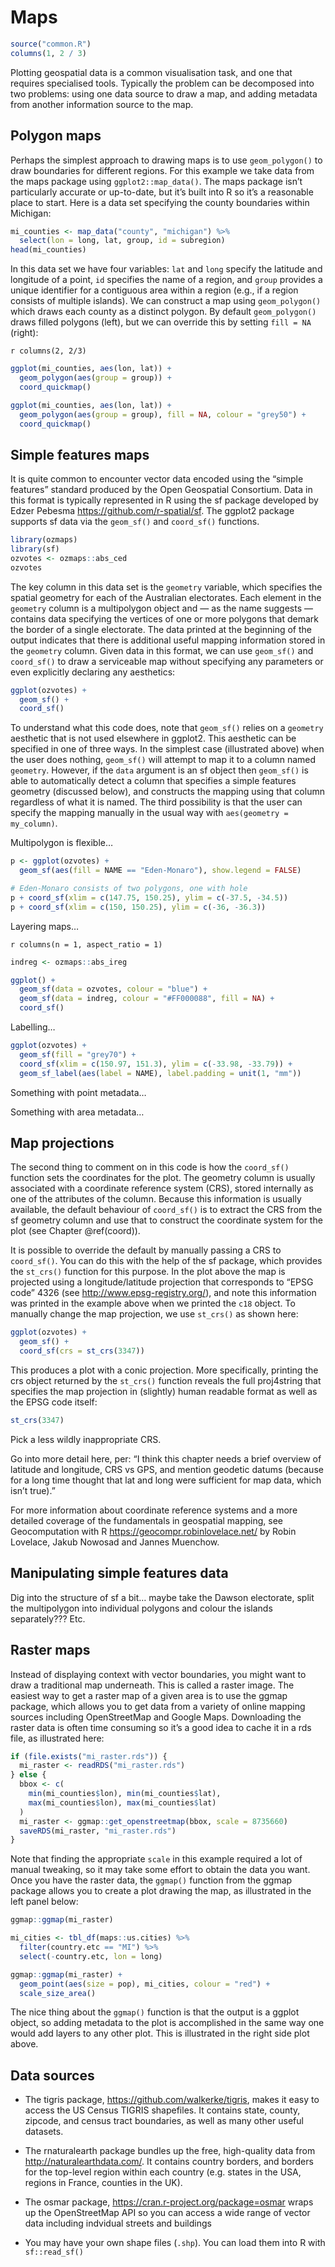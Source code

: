 # Maps {#maps}


```r
source("common.R")
columns(1, 2 / 3)
```

Plotting geospatial data is a common visualisation task, and one that requires specialised tools. Typically the problem can be decomposed into two problems: using one data source to draw a map, and adding metadata from another information source to the map. 

## Polygon maps 
\index{Maps!geoms} 
\index{Data!spatial}
\index{geom\_polygon}

Perhaps the simplest approach to drawing maps is to use `geom_polygon()` to draw boundaries for different regions. For this example we take data from the maps package using `ggplot2::map_data()`. The maps package isn't particularly accurate or up-to-date, but it's built into R so it's a reasonable place to start. Here is a data set specifying the county boundaries within Michigan:

```r
mi_counties <- map_data("county", "michigan") %>% 
  select(lon = long, lat, group, id = subregion)
head(mi_counties)
```

In this data set we have four variables: `lat` and `long` specify the latitude and longitude of a point, `id` specifies the name of a region, and `group` provides a unique identifier for a contiguous area within a region (e.g., if a region consists of multiple islands). We can construct a map using `geom_polygon()` which draws each county as a distinct polygon. By default `geom_polygon()` draws filled polygons (left), but we can override this by setting `fill = NA` (right):

`r columns(2, 2/3)`
```r
ggplot(mi_counties, aes(lon, lat)) +
  geom_polygon(aes(group = group)) + 
  coord_quickmap()

ggplot(mi_counties, aes(lon, lat)) +
  geom_polygon(aes(group = group), fill = NA, colour = "grey50") + 
  coord_quickmap()
```



## Simple features maps {#sf} 

It is quite common to encounter vector data encoded using the "simple features" standard produced by the Open Geospatial Consortium. Data in this format is typically represented in R using the sf package developed by Edzer Pebesma <https://github.com/r-spatial/sf>. The ggplot2 package supports sf data via the `geom_sf()` and `coord_sf()` functions. 

<!-- To that end, we use  data from the USAboundaries package, <https://github.com/ropensci/USAboundaries> which contains state, county and zip code data for the US. As well as current boundaries, it also has state and county boundaries going back to the 1600s.  -->
<!-- ozmaps is simpler -->

```r
library(ozmaps)
library(sf)
ozvotes <- ozmaps::abs_ced
ozvotes
```

The key column in this data set is the `geometry` variable, which specifies the spatial geometry for each of the Australian electorates. Each element in the `geometry` column is a multipolygon object and --- as the name suggests --- contains data specifying the vertices of one or more polygons that demark the border of a single electorate. The data printed at the beginning of the output indicates that there is additional useful mapping information stored in the `geometry` column. Given data in this format, we can use `geom_sf()` and `coord_sf()` to draw a serviceable map without specifying any parameters or even explicitly declaring any aesthetics:

```r
ggplot(ozvotes) + 
  geom_sf() + 
  coord_sf()
```

To understand what this code does, note that `geom_sf()` relies on a `geometry` aesthetic that is not used elsewhere in ggplot2. This aesthetic can be specified in one of three ways. In the simplest case (illustrated above) when the user does nothing, `geom_sf()` will attempt to map it to a column named `geometry`. However, if the `data` argument is an sf object then `geom_sf()` is able to automatically detect a column that specifies a simple features geometry (discussed below), and constructs the mapping using that column regardless of what it is named. The third possibility is that the user can specify the mapping manually in the usual way with `aes(geometry = my_column)`. 


Multipolygon is flexible...

```r

p <- ggplot(ozvotes) +   
  geom_sf(aes(fill = NAME == "Eden-Monaro"), show.legend = FALSE)

# Eden-Monaro consists of two polygons, one with hole 
p + coord_sf(xlim = c(147.75, 150.25), ylim = c(-37.5, -34.5)) 
p + coord_sf(xlim = c(150, 150.25), ylim = c(-36, -36.3)) 
```


Layering maps...


`r columns(n = 1, aspect_ratio = 1)`
```r
indreg <- ozmaps::abs_ireg

ggplot() + 
  geom_sf(data = ozvotes, colour = "blue") + 
  geom_sf(data = indreg, colour = "#FF000088", fill = NA) + 
  coord_sf()
```

Labelling...

```r
ggplot(ozvotes) + 
  geom_sf(fill = "grey70") + 
  coord_sf(xlim = c(150.97, 151.3), ylim = c(-33.98, -33.79)) + 
  geom_sf_label(aes(label = NAME), label.padding = unit(1, "mm"))
```

Something with point metadata...

Something with area metadata...


## Map projections

The second thing to comment on in this code is how the `coord_sf()` function sets the coordinates for the plot. The geometry column is usually associated with a coordinate reference system (CRS), stored internally as one of the attributes of the column. Because this information is usually available, the default behaviour of `coord_sf()` is to extract the CRS from the sf geometry column and use that to construct the coordinate system for the plot (see Chapter \@ref(coord)). 

It is possible to override the default by manually passing a CRS to `coord_sf()`. You can do this with the help of the sf package, which provides the `st_crs()` function for this purpose. In the plot above the map is projected using a longitude/latitude projection that  corresponds to "EPSG code" 4326 (see <http://www.epsg-registry.org/>), and note this information was printed in the example above when we printed the `c18` object. To manually change the map projection, we use `st_crs()` as shown here:

```r
ggplot(ozvotes) +
  geom_sf() + 
  coord_sf(crs = st_crs(3347))
```

This produces a plot with a conic projection. More specifically, printing the crs object returned by the `st_crs()` function reveals the full proj4string that specifies the map projection in (slightly) human readable format as well as the EPSG code itself:

```r
st_crs(3347)
```

Pick a less wildly inappropriate CRS. 

Go into more detail here, per: "I think this chapter needs a brief overview of latitude and longitude, CRS vs GPS, and mention geodetic datums (because for a long time thought that lat and long were sufficient for map data, which isn't true)."


For more information about coordinate reference systems and a more detailed coverage of the fundamentals in geospatial mapping, see Geocomputation with R <https://geocompr.robinlovelace.net/> by Robin Lovelace, Jakub Nowosad and Jannes Muenchow. 


## Manipulating simple features data

Dig into the structure of sf a bit... maybe take the Dawson electorate, split the multipolygon into individual polygons and colour the islands separately??? Etc. 


## Raster maps {#rastermaps}

Instead of displaying context with vector boundaries, you might want to draw a traditional map underneath. This is called a raster image. The easiest way to get a raster map of a given area is to use the ggmap package, which allows you to get data from a variety of online mapping sources including OpenStreetMap and Google Maps. Downloading the raster data is often time consuming so it's a good idea to cache it in a rds file, as illustrated here: \index{ggmap} \index{Raster data}


<!-- TODO: Note that OSM is temporarily(??) not supported -->
<!-- works because we have the cached mi_raster.rds file -->
<!-- see: https://github.com/dkahle/ggmap/issues/117 -->

```r
if (file.exists("mi_raster.rds")) {
  mi_raster <- readRDS("mi_raster.rds")
} else {
  bbox <- c(
    min(mi_counties$lon), min(mi_counties$lat),
    max(mi_counties$lon), max(mi_counties$lat)
  )
  mi_raster <- ggmap::get_openstreetmap(bbox, scale = 8735660)
  saveRDS(mi_raster, "mi_raster.rds")
}
```

Note that finding the appropriate `scale` in this example required a lot of manual tweaking, so it may take some effort to obtain the data you want. Once you have the raster data, the `ggmap()` function from the ggmap package allows you to create a plot drawing the map, as illustrated in the left panel below:

```r
ggmap::ggmap(mi_raster)

mi_cities <- tbl_df(maps::us.cities) %>%
  filter(country.etc == "MI") %>%
  select(-country.etc, lon = long) 

ggmap::ggmap(mi_raster) +
  geom_point(aes(size = pop), mi_cities, colour = "red") +
  scale_size_area()
```

The nice thing about the `ggmap()` function is that the output is a ggplot object, so adding metadata to the plot is accomplished in the same way one would add layers to any other plot. This is illustrated in the right side plot above.



<!-- If you have raster data from the raster package, you can convert it to the form needed by ggplot2 with the following code: -->

<!-- ```{r, eval = FALSE} -->
<!-- df <- as.data.frame(raster::rasterToPoints(x)) -->
<!-- names(df) <- c("lon", "lat", "x") -->

<!-- ggplot(df, aes(lon, lat)) + -->
<!--   geom_raster(aes(fill = x)) -->
<!-- ``` -->





## Data sources



* The tigris package, <https://github.com/walkerke/tigris>, makes it easy to
  access the US Census TIGRIS shapefiles. It contains state, county, zipcode,
  and census tract boundaries, as well as many other useful datasets.

* The rnaturalearth package bundles up the free, high-quality
  data from <http://naturalearthdata.com/>. It contains country borders,
  and borders for the top-level region within each country (e.g.
  states in the USA, regions in France, counties in the UK).

* The osmar package, <https://cran.r-project.org/package=osmar> wraps up the 
  OpenStreetMap API so you can access a wide range of vector data including 
  indvidual streets and buildings
  
* You may have your own shape files (`.shp`). You can load them into
  R with `sf::read_sf()`



